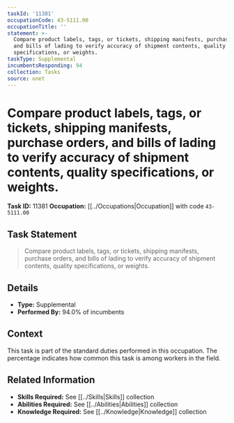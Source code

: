 ```yaml
---
taskId: '11381'
occupationCode: 43-5111.00
occupationTitle: ''
statement: >-
  Compare product labels, tags, or tickets, shipping manifests, purchase orders,
  and bills of lading to verify accuracy of shipment contents, quality
  specifications, or weights.
taskType: Supplemental
incumbentsResponding: 94
collection: Tasks
source: onet
---
```

# Compare product labels, tags, or tickets, shipping manifests, purchase orders, and bills of lading to verify accuracy of shipment contents, quality specifications, or weights.

**Task ID:** 11381
**Occupation:** [[../Occupations|Occupation]] with code `43-5111.00`

## Task Statement

> Compare product labels, tags, or tickets, shipping manifests, purchase orders, and bills of lading to verify accuracy of shipment contents, quality specifications, or weights.

## Details

- **Type:** Supplemental
- **Performed By:** 94.0% of incumbents

## Context

This task is part of the standard duties performed in this occupation. The percentage indicates how common this task is among workers in the field.

## Related Information

- **Skills Required:** See [[../Skills|Skills]] collection
- **Abilities Required:** See [[../Abilities|Abilities]] collection
- **Knowledge Required:** See [[../Knowledge|Knowledge]] collection
